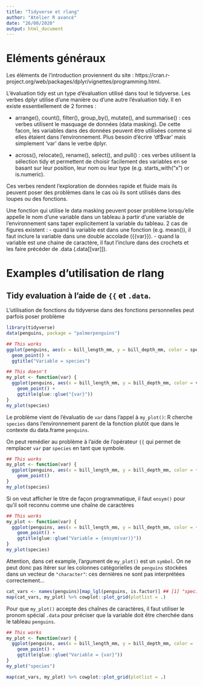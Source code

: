 ```yaml
---
title: "Tidyverse et rlang"
author: "Atelier R avancé"
date: "26/08/2020"
output: html_document
---
```



# Eléments généraux

Les éléments de l'introduction proviennent du site : https://cran.r-project.org/web/packages/dplyr/vignettes/programming.html. 

L'évaluation tidy est un type d'évaluation utilisé dans tout le tidyverse. Les verbes dplyr utilise d'une manière ou d'une autre l'évaluation tidy. Il en existe essentiellement de 2 formes :

- arrange(), count(), filter(), group_by(), mutate(), and summarise() : ces verbes utilisent le masquage de données (data masking). De cette facon, les variables dans des données peuvent être utilisées comme si elles étaient dans l'environnement. Plus besoin d'écrire 'df$var' mais simplement 'var' dans le verbe dplyr.

- across(), relocate(), rename(), select(), and pull() : ces verbes utilisent la sélection tidy et permettent de choisir facilement des variables en se basant sur leur position, leur nom ou leur type  (e.g. starts_with("x") or is.numeric).

Ces verbes rendent l'exploration de données rapide et fluide mais ils peuvent poser des problèmes dans le cas où ils sont utilisés dans des loupes ou des fonctions.

Une fonction qui utilise le data masking peuvent poser problème lorsqu'elle appelle le nom d'une variable dans un tableau à partir d'une variable de l'environnement sans taper explicitement la variable du tableau. 2 cas de figures existent :
- quand la variable est dans une fonction (e.g. mean()), il faut inclure la variable dans une double accolade ({{var}}).
- quand la variable est une chaine de caractère, il faut l'inclure dans des crochets et les faire précéder de .data (.data[[var]]).


# Examples d'utilisation de rlang

## Tidy evaluation à l'aide de `{{` et `.data`. 

L'utilisation de fonctions du tidyverse dans des fonctions personnelles peut parfois poser problème

```r
library(tidyverse)
data(penguins, package = "palmerpenguins")
```

```r
## This works
ggplot(penguins, aes(x = bill_length_mm, y = bill_depth_mm, color = species)) + 
  geom_point() + 
  ggtitle("Variable = species")
```

```r
## This doesn't
my_plot <- function(var) {
  ggplot(penguins, aes(x = bill_length_mm, y = bill_depth_mm, color = var)) + 
    geom_point() + 
    ggtitle(glue::glue("{var}"))
}
my_plot(species)
```

Le problème vient de l'évaluatio de `var` dans l'appel à `my_plot()`: R cherche `species` dans l'environnement parent de la fonction plutôt que dans le contexte du data.frame `penguins`. 

On peut remédier au problème à l'aide de l'opérateur `{{` qui permet de remplacer `var` par `species` en tant que symbole.  

```r
## This works
my_plot <- function(var) {
  ggplot(penguins, aes(x = bill_length_mm, y = bill_depth_mm, color = {{ var }})) + 
    geom_point()
}
my_plot(species)
```

Si on veut afficher le titre de façon programmatique, il faut `ensym()` pour qu'il soit reconnu comme une chaîne de caractères

```r
## This works
my_plot <- function(var) {
  ggplot(penguins, aes(x = bill_length_mm, y = bill_depth_mm, color = {{ var }})) + 
    geom_point() + 
    ggtitle(glue::glue("Variable = {ensym(var)}"))
}
my_plot(species)
```



Attention, dans cet example, l'argument de `my_plot()` est un `symbol`. On ne peut donc pas itérer sur les colonnes catégorielles de `penguins` stockées dans un vecteur de `"character"`: ces dernières ne sont pas interprétées correctement...

```r
cat_vars <- names(penguins)[map_lgl(penguins, is.factor)] ## [1] "species" "island"  "sex" 
map(cat_vars, my_plot) %>% cowplot::plot_grid(plotlist = .)
```

Pour que `my_plot()` accepte des chaînes de caractères, il faut utiliser le pronom spécial `.data` pour préciser que la variable doit être cherchée dans le tableau `penguins`. 

```r
## This works
my_plot <- function(var) {
  ggplot(penguins, aes(x = bill_length_mm, y = bill_depth_mm, color = .data[[var]] )) + 
    geom_point() + 
    ggtitle(glue::glue("Variable = {var}"))
}
my_plot("species")
```


```r
map(cat_vars, my_plot) %>% cowplot::plot_grid(plotlist = .)
```


